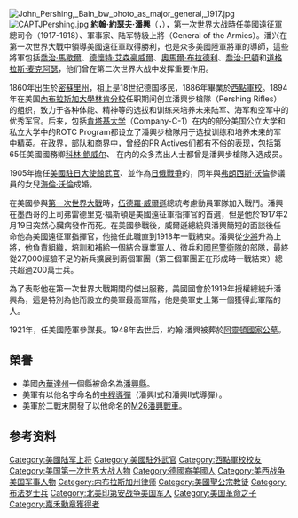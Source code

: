 {{Infobox military person
| honorific_prefix = [[大元帥|合眾國特級上將]]
| name          = 約翰·J·潘興<br/>John J. Pershing
|honorific_suffix = {{post-nominals|country=GBR|size=100%|GCB}}
| image         = General John Joseph Pershing head on shoulders.jpg
| caption       = 
| nickname      = 黑傑克（Black Jack）<!--Please review the extensive consensus discussion about the nickname in the talk page archives, [http://en.wikipedia.org/wiki/Talk:John_J._Pershing/Archive_2 here] and [http://en.wikipedia.org/wiki/Talk:John_J._Pershing/Archive_3 here], and DO NOT CHANGE the nickname without first presenting NEW INFORMATION to support the change.-->
| birth_name    = John Joseph Pershing
| birth_date    = {{Birth date|1860|9|13|mf=yes}}
| birth_place   = {{USA}}[[密蘇里州|密蘇里州]]{{link-en|拉克利德 (密蘇里州)|Laclede, Missouri|拉克利德}}
| death_date    = {{Death date and age|1948|7|15|1860|9|13|mf=yes}}
| death_place   = {{USA}}[[華盛頓哥倫比亞特區|華盛頓哥倫比亞特區]]
| placeofburial = [[阿靈頓國家公墓|阿靈頓國家公墓]]
| allegiance    = {{USA}}
| branch        = [[美國陸軍|美國陸軍]]
| serviceyears  = 1886–1924
| rank          = [[File:6_Star.svg|25px]] [[大元帥|合眾國特級上將]]
| servicenumber = O-1
| unit          = 
| commands      = 第8步兵旅<ref>Wilson, John B. (1999) [https://books.google.com/books?id=Xv6gxzThIMYC&pg=PA35#v=onepage&q&f=false ''Maneuver and Fire Power: The Evolution of Divisions and Separate Brigades''] {{webarchive|url=https://web.archive.org/web/20180113013544/https://books.google.com/books?id=Xv6gxzThIMYC&pg=PA35 |date=January 13, 2018 }} Washington, D.C.: U.S. Government Printing Office. p. 57 {{ISBN|9780160899447}}</ref><ref>Vandiver, v.1 [https://archive.org/details/blackjacklifetim0001vand/page/n619 p. 576] {{webarchive|url=https://web.archive.org/web/20180113013544/https://books.google.com/books?id=5Y6hC0s4URYC&pg=PA576 |date=January 13, 2018 }}</ref><br />[[美國第一軍團|美國第一軍團]]<br />[[美国陆军参谋长|美国陆军参谋长]]
| battles       = 
*[[北美印第安戰爭|北美印第安戰爭]]
**{{link-en|鬼舞戰爭|Ghost Dance War}}
**{{link-en|阿帕契戰爭|Apache Wars}}
*[[美西戰爭|美西戰爭]]
**{{link-en|聖胡安山戰役|Battle of San Juan Hill}}
*[[美菲戰爭|美菲戰爭]]
**{{link-en|畢薩克山戰役|Battle of Bud Bagsak}}
**{{link-en|摩洛人起義|Moro Rebellion}}
*[[日俄戰爭|日俄戰爭]]（觀察員）
*[[墨西哥革命|墨西哥革命]]
**{{link-en|龐丘比利亞遠征|Pancho Villa Expedition}}
*[[第一次世界大戰|第一次世界大戰]]
**{{link-en|阿梅勒戰役|Battle of Hamel}}
**[[第二次馬恩河戰役|第二次馬恩河戰役]]
**[[聖米耶勒戰役|聖米耶勒戰役]]
**[[默茲-阿戈訥攻勢|默茲-阿戈訥攻勢]]
| awards        = [[陸軍傑出服役勳章_(美國)|陸軍傑出服役勳章]]<br />[[傑出服役十字勳章_(美國)|傑出服役十字勳章]]<br />[[銀星勳章|銀星勳章]]<br />[[巴斯勳章|榮譽性巴斯爵級大十字勳章]]（英國）<br />[[法國榮譽軍團勳章|法國榮譽軍團勳章]]
| relations     = 
| laterwork     = 
| signature     = John J Pershing Signature.svg
| signature_size = 175
}}
[[File:John_Pershing,_Bain_bw_photo_as_major_general,_1917.jpg|thumb]]
[[File:CAPTJPershing.jpg|thumb]]
'''約翰·約瑟夫·潘興'''（{{lang-en|John Joseph Pershing}}，{{bd|1860年|9月13日|1948年|6月15日|catIdx=p}}），[[第一次世界大战|第一次世界大战]]時任[[美國遠征軍|美國遠征軍]]總司令（1917-1918）、軍事家、陆军特級上將（General of the Armies）。潘兴在第一次世界大戰中領導美國遠征軍取得勝利，也是众多美國陸軍將軍的導師，這些將軍包括[[喬治·馬歇爾|喬治·馬歇爾]]、[[德懷特·艾森豪威爾|德懷特·艾森豪威爾]]、[[奧馬爾·布拉德利|奧馬爾·布拉德利]]、[[喬治·巴頓|喬治·巴頓]]和[[道格拉斯·麦克阿瑟|道格拉斯·麦克阿瑟]]，他们曾在第二次世界大战中发挥重要作用。

1860年出生於[[密蘇里州|密蘇里州]]，祖上是18世纪德国移民，1886年畢業於[[西點軍校|西點軍校]]。1894年在美国[[內布拉斯加大學林肯分校|內布拉斯加大學林肯分校]]任职期间创立潘興步槍隊（Pershing Rifles）的组织，致力于各种体能、精神等的选拔和训练来培养未来陆军、海军和空军中的优秀军官。后来，包括[[肯塔基大学|肯塔基大学]]（Company-C-1）在内的部分美国公立大学和私立大学中的ROTC Program都设立了潘興步槍隊用于选拔训练和培养未来的军中精英。在政界，部队和商界中，曾经的PR Actives们都有不俗的表现，包括第65任美國國務卿[[科林·鲍威尔|科林·鲍威尔]]、 {{link-en|威廉·E·沃德|William E. Ward}}在内的众多杰出人士都曾是潘興步槍隊入选成员。

1905年擔任[[美國駐日大使館|美國駐日大使館]][[武官|武官]]、並作為[[日俄戰爭|日俄戰爭]]的{{Link-en|日俄戰爭武官及觀察團|Military attachés and observers in the Russo-Japanese War|觀察團員}}，同年與[[弗朗西斯·沃倫|弗朗西斯·沃倫]]參議員的女兒[[海倫·沃倫|海倫·沃倫]]成婚。

在美國參與[[第一次世界大戰|第一次世界大戰]]時，[[伍德羅·威爾遜|伍德羅·威爾遜]]總統考慮動員軍隊加入戰鬥。潘興在墨西哥的上司弗雷德里克·福斯頓是美國遠征軍指揮官的首選，但是他於1917年2月19日突然心臟病發作而死。在美國參戰後，威爾遜總統與潘興簡短的面談後任命他為美國遠征軍指揮官，他擔任此職直到1918年一戰結束。潘興從[[少將|少將]]升為上將，他負責組織，培訓和補給一個結合專業軍人、徵兵和[[國民警衛隊|國民警衛隊]]的部隊，最終從27,000經驗不足的新兵擴展到兩個軍團（第三個軍團正在形成時一戰結束）總共超過200萬士兵。

為了表彰他在第一次世界大戰期間的傑出服務，美國國會於1919年授權總統升潘興為{{link-en|美國陸軍特级上将|General of the Armies}}，這是特別為他而設立的美軍最高軍階，他是美軍史上第一個獲得此軍階的人。

1921年，任美國陸軍參謀長。1948年去世后，約翰·潘興被葬於[[阿靈頓國家公墓|阿靈頓國家公墓]]。

== 榮譽 ==
*美國[[內華達州|內華達州]]一個縣被命名為[[潘興縣|潘興縣]]。
*美軍有以他名字命名的[[中程導彈|中程導彈]]（潘興Ⅰ式和潘興Ⅱ式導彈）。
*美軍於二戰末開發了以他命名的[[M26潘興戰車|M26潘興戰車]]。

== 参考资料 ==
{{reflist}}

{{美國特級上將}}
{{美國陸軍參謀長}}
{{Authority control}}

{{DEFAULTSORT:Pershing, John}}
[[Category:美國陆军上将|Category:美國陆军上将]]
[[Category:美國駐外武官|Category:美國駐外武官]]
[[Category:西點軍校校友|Category:西點軍校校友]]
[[Category:美国第一次世界大战人物|Category:美国第一次世界大战人物]]
[[Category:德國裔美國人|Category:德國裔美國人]]
[[Category:美西战争美国军事人物|Category:美西战争美国军事人物]]
[[Category:内布拉斯加州律师|Category:内布拉斯加州律师]]
[[Category:美國聖公宗教徒|Category:美國聖公宗教徒]]
[[Category:布法罗士兵|Category:布法罗士兵]]
[[Category:北美印第安战争美国军人|Category:北美印第安战争美国军人]]
[[Category:美国革命之子|Category:美国革命之子]]
[[Category:嘉禾勳章獲得者|Category:嘉禾勳章獲得者]]